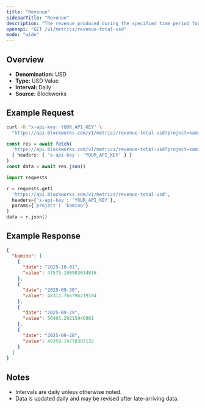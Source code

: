 ```yaml
---
title: "Revenue"
sidebarTitle: "Revenue"
description: "The revenue produced during the specified time period for given project."
openapi: "GET /v1/metrics/revenue-total-usd"
mode: "wide"
---
```


## Overview

- **Denomination:** USD
- **Type:** USD Value
- **Interval:** Daily
- **Source:** Blockworks

## Example Request

<CodeGroup>

```bash cURL
curl -H "x-api-key: YOUR_API_KEY" \
  "https://api.blockworks.com/v1/metrics/revenue-total-usd?project=kamino"
```

```typescript TypeScript
const res = await fetch(
  'https://api.blockworks.com/v1/metrics/revenue-total-usd?project=kamino',
  { headers: { 'x-api-key': 'YOUR_API_KEY' } }
)
const data = await res.json()
```

```python Python
import requests

r = requests.get(
  'https://api.blockworks.com/v1/metrics/revenue-total-usd',
  headers={'x-api-key': 'YOUR_API_KEY'},
  params={'project': 'kamino'}
)
data = r.json()
```

</CodeGroup>

## Example Response

```json
{
  "kamino": [
    {
      "date": "2025-10-01",
      "value": 47575.190983034816
    },
    {
      "date": "2025-09-30",
      "value": 48312.766796219104
    },
    {
      "date": "2025-09-29",
      "value": 56403.29215946981
    },
    {
      "date": "2025-09-28",
      "value": 48359.19778307132
    }
  ]
}
```

## Notes
- Intervals are daily unless otherwise noted.
- Data is updated daily and may be revised after late-arriving data.